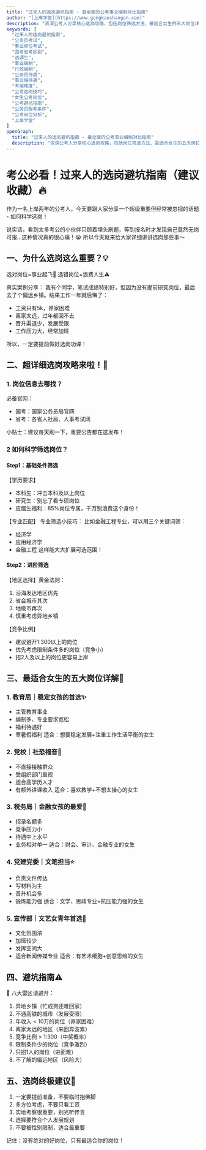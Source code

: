 ```yaml
---
title: "过来人的选岗避坑指南 - 最全面的公考事业编制对比指南"
author: "[上岸学堂](https://www.gongkaoshangan.com)"
description: "资深公考人分享核心选岗攻略，包括岗位筛选方法、最适合女生的五大岗位详解、八大雷区预警等实用信息。从基础条件到进阶筛选，助您避开求职陷阱，找到最适合的公考岗位。"
keywords: [
  "过来人的选岗避坑指南",
  "公务员考试",
  "事业单位考试",
  "国考省考区别",
  "选调生",
  "事业编制",
  "行政编制",
  "公务员待遇",
  "事业编待遇",
  "考编难度",
  "公考选岗技巧",
  "女生公考岗位",
  "公考避坑指南",
  "公务员报考条件",
  "公考岗位分析",
  "上岸学堂"
]
openGraph:
  title: "过来人的选岗避坑指南 - 最全面的公考事业编制对比指南"
  description: "资深公考人分享核心选岗攻略，包括岗位筛选方法、最适合女生的五大岗位详解、八大雷区预警等实用信息。从基础条件到进阶筛选，助您避开求职陷阱，找到最适合的公考岗位。"
---
```


# 考公必看！过来人的选岗避坑指南（建议收藏）🔥

作为一名上岸两年的公考人，今天要跟大家分享一个超级重要但经常被忽视的话题 - 如何科学选岗！

说实话，看到太多考公的小伙伴只顾着埋头刷题，等到报名时才发现自己竟然无岗可报...这种情况真的很心痛！😭 所以今天就来给大家详细讲讲选岗那些事～

## 一、为什么选岗这么重要？💡

选对岗位=事业起飞🚀
选错岗位=浪费人生⚠️

真实案例分享：
我有个同学，笔试成绩特别好，但因为没有提前研究岗位，最后去了个偏远乡镇。结果工作一年就后悔了：
- 工资只有5k，养家困难
- 离家太远，过年都回不去
- 晋升渠道少，发展受限
- 工作压力大，经常加班

所以，一定要提前做好选岗功课！

## 二、超详细选岗攻略来啦！🎯

### 1️. 岗位信息去哪找？

必备官网：
- 国考：国家公务员局官网
- 省考：各省人社局、人事考试网

小贴士：建议每天刷一下，重要公告都在这发布！

### 2️ 如何科学筛选岗位？

#### Step1：基础条件筛选

【学历要求】
- 本科生：冲击本科及以上岗位
- 研究生：别忘了看专硕岗位
- 应届生福利：85%岗位专属，千万别浪费这个身份！

【专业匹配】
专业筛选小技巧：
比如金融工程专业，可以用三个关键词筛：
- 经济学
- 应用经济学
- 金融工程
这样能大大扩展可选范围！

#### Step2：进阶筛选

【地区选择】黄金法则：
1. 沿海发达地区优先
2. 省会城市其次
3. 地级市再次
4. 慎重考虑异地乡镇

【竞争比例】
- 建议避开1:300以上的岗位
- 优先考虑限制条件多的岗位（竞争小）
- 招2人及以上的岗位更容易上岸

## 三、最适合女生的五大岗位详解👑

### 1. 教育局｜稳定女孩的首选✨
- 主管教育事业
- 编制多、专业要求宽松
- 福利待遇好
- 寒暑假福利
适合：想要稳定发展+注重工作生活平衡的女生

### 2. 党校｜社恐福音🌟
- 不直接接触群众
- 受组织部门重视
- 适合高学历人才
- 有额外讲课收入
适合：喜欢教学+不想太操心的女生

### 3. 税务局｜金融女孩的最爱💫
- 招录名额多
- 竞争压力小
- 待遇中上水平
- 业务相对单一
适合：财会、审计、金融专业的女生

### 4. 党建党委｜文笔担当⭐
- 负责文件传达
- 写材料为主
- 晋升机会多
- 锻炼能力强
适合：文学、思政专业+抗压能力强的女生

### 5. 宣传部｜文艺女青年首选💫
- 文化氛围浓
- 加班较少
- 发挥空间大
- 适合新闻传媒专业
适合：有艺术细胞+创意思维的女生

## 四、避坑指南⚠️

🚫 八大雷区请避开：
1. 异地乡镇（忙成狗还难回家）
2. 不通高铁的城市（发展受限）
3. 年收入 < 10万的岗位（养家困难）
4. 离家太远的地区（来回奔波累）
5. 竞争比例 > 1:300（中奖概率）
6. 限制条件少的岗位（竞争激烈）
7. 只招1人的岗位（进面难）
8. 不了解的偏远地区（风险大）

## 五、选岗终极建议🌈

1. 一定要提前准备，不要临时抱佛脚
2. 多方位考虑，不要只看工资
3. 实地考察很重要，别光听传言
4. 选择要符合个人发展规划
5. 不要被性别限制，适合最重要

记住：没有绝对的好岗位，只有最适合你的岗位！
